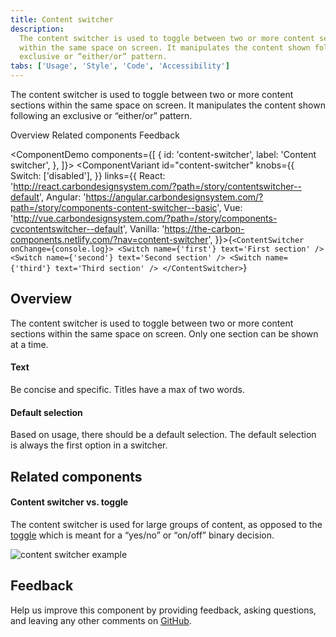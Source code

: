 ```yaml
---
title: Content switcher
description:
  The content switcher is used to toggle between two or more content sections
  within the same space on screen. It manipulates the content shown following an
  exclusive or “either/or” pattern.
tabs: ['Usage', 'Style', 'Code', 'Accessibility']
---
```


<PageDescription>

The content switcher is used to toggle between two or more content sections
within the same space on screen. It manipulates the content shown following an
exclusive or “either/or” pattern.

</PageDescription>

<AnchorLinks>

<AnchorLink>Overview</AnchorLink>
<AnchorLink>Related components</AnchorLink>
<AnchorLink>Feedback</AnchorLink>

</AnchorLinks>

<ComponentDemo
  components={[
    {
      id: 'content-switcher',
      label: 'Content switcher',
    },
  ]}>
  <ComponentVariant
    id="content-switcher"
    knobs={{
      Switch: ['disabled'],
    }}
    links={{
      React:
        'http://react.carbondesignsystem.com/?path=/story/contentswitcher--default',
      Angular:
        'https://angular.carbondesignsystem.com/?path=/story/components-content-switcher--basic',
      Vue:
        'http://vue.carbondesignsystem.com/?path=/story/components-cvcontentswitcher--default',
      Vanilla:
        'https://the-carbon-components.netlify.com/?nav=content-switcher',
    }}>{`
<ContentSwitcher onChange={console.log}>
  <Switch name={'first'} text='First section' />
  <Switch name={'second'} text='Second section' />
  <Switch name={'third'} text='Third section' />
</ContentSwitcher>
`}</ComponentVariant>
</ComponentDemo>

## Overview

The content switcher is used to toggle between two or more content sections
within the same space on screen. Only one section can be shown at a time.

#### Text

Be concise and specific. Titles have a max of two words.

#### Default selection

Based on usage, there should be a default selection. The default selection is
always the first option in a switcher.

## Related components

#### Content switcher vs. toggle

The content switcher is used for large groups of content, as opposed to the
[toggle](/components/toggle/usage) which is meant for a “yes/no” or “on/off”
binary decision.

<Row>
<Column colLg={8}>

![content switcher example](images/content-switcher-usage-1.png)

</Column>
</Row>

## Feedback

Help us improve this component by providing feedback, asking questions, and
leaving any other comments on
[GitHub](https://github.com/carbon-design-system/carbon-website/issues/new?assignees=&labels=feedback&template=feedback.md).

